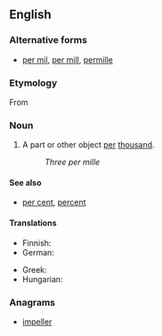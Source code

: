 {{wikipedia}}
==English==

===Alternative forms===
* [[per mil]], [[per mill]], [[permille]]

===Etymology===
From {{etyl|la}} {{term|per|lang=la}} {{term|mille|mīlle|thousand|lang=la}}

===Noun===
{{en-noun|per mille}}

# A part or other object [[per]] [[thousand]].
#: ''Three per mille''

====See also====
* [[per cent]], [[percent]]

====Translations====
{{trans-top|per thousand}}
* Finnish: {{t|fi|promille}}
* German: {{t|de|Promille|n}}
{{trans-mid}}
* Greek: {{t|el|τοις χιλίοις}}
* Hungarian: {{t|hu|ezrelék}}
{{trans-bottom}}

===Anagrams===
* [[impeller#English|impeller]]